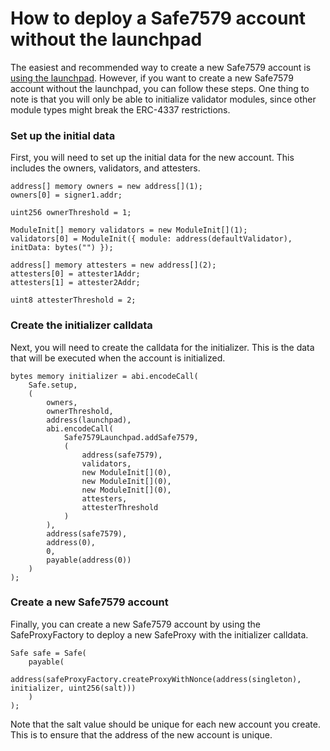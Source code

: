 
# How to deploy a Safe7579 account without the launchpad

The easiest and recommended way to create a new Safe7579 account is [using the launchpad](/safe7579/installation/new-account-with-launchpad). However, if you want to create a new Safe7579 account without the launchpad, you can follow these steps. One thing to note is that you will only be able to initialize validator modules, since other module types might break the ERC-4337 restrictions.

<Steps>

### Set up the initial data

First, you will need to set up the initial data for the new account. This includes the owners, validators, and attesters.

```solidity copy
address[] memory owners = new address[](1);
owners[0] = signer1.addr;

uint256 ownerThreshold = 1;

ModuleInit[] memory validators = new ModuleInit[](1);
validators[0] = ModuleInit({ module: address(defaultValidator), initData: bytes("") });

address[] memory attesters = new address[](2);
attesters[0] = attester1Addr;
attesters[1] = attester2Addr;

uint8 attesterThreshold = 2;
```

### Create the initializer calldata

Next, you will need to create the calldata for the initializer. This is the data that will be executed when the account is initialized.

```solidity copy
bytes memory initializer = abi.encodeCall(
    Safe.setup,
    (
        owners,
        ownerThreshold,
        address(launchpad),
        abi.encodeCall(
            Safe7579Launchpad.addSafe7579,
            (
                address(safe7579),
                validators,
                new ModuleInit[](0),
                new ModuleInit[](0),
                new ModuleInit[](0),
                attesters,
                attesterThreshold
            )
        ),
        address(safe7579),
        address(0),
        0,
        payable(address(0))
    )
);
```

### Create a new Safe7579 account

Finally, you can create a new Safe7579 account by using the SafeProxyFactory to deploy a new SafeProxy with the initializer calldata.

```solidity copy
Safe safe = Safe(
    payable(
        address(safeProxyFactory.createProxyWithNonce(address(singleton), initializer, uint256(salt)))
    )
);
```

Note that the salt value should be unique for each new account you create. This is to ensure that the address of the new account is unique.

</Steps>
